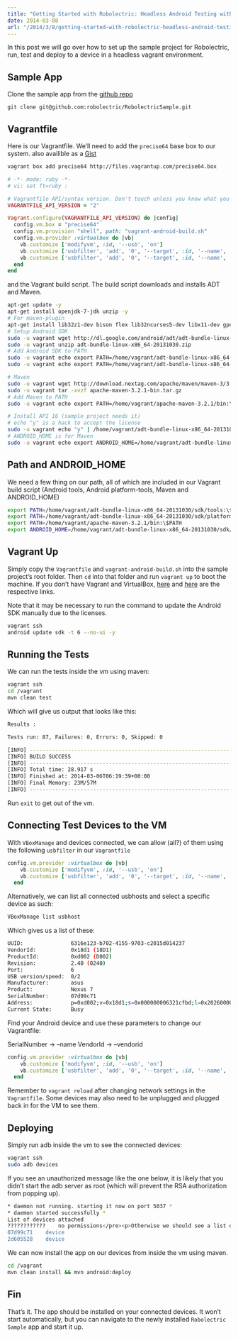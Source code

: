 ```yaml
---
title: "Getting Started with Robolectric: Headless Android Testing with Vagrant"
date: 2014-03-08
url: "/2014/3/8/getting-started-with-robolectric-headless-android-testing-with-vagrant/"
---
```



In this post we will go over how to set up the sample project for Robolectric,
run, test and deploy to a device in a headless vagrant environment.

## Sample App

Clone the sample app from the [github
repo](https://github.com/robolectric/RobolectricSample)

```
git clone git@github.com:robolectric/RobolectricSample.git
```


## Vagrantfile

Here is our Vagrantfile. We’ll need to add the `precise64` base box to our
system. also availible as a
[Gist](https://gist.github.com/ChristopherBiscardi/9383725)

```bash
vagrant box add precise64 http://files.vagrantup.com/precise64.box
```

```ruby
# -*- mode: ruby -*-
# vi: set ft=ruby :

# Vagrantfile API/syntax version. Don't touch unless you know what you're doing!
VAGRANTFILE_API_VERSION = "2"

Vagrant.configure(VAGRANTFILE_API_VERSION) do |config|
  config.vm.box = "precise64"
  config.vm.provision "shell", path: "vagrant-android-build.sh"
  config.vm.provider :virtualbox do |vb|
    vb.customize ['modifyvm', :id, '--usb', 'on']
    vb.customize ['usbfilter', 'add', '0', '--target', :id, '--name', '1197123b', '--vendorid', '0x04e8']
    vb.customize ['usbfilter', 'add', '0', '--target', :id, '--name', 'android', '--vendorid', '0x18d1']
  end
end
```

and the Vagrant build script. The build script downloads and installs ADT and
Maven.

```bash
apt-get update -y
apt-get install openjdk-7-jdk unzip -y
# For maven-plugin
apt-get install lib32z1-dev bison flex lib32ncurses5-dev libx11-dev gperf g++-multilib -y
# Setup Android SDK
sudo -u vagrant wget http://dl.google.com/android/adt/adt-bundle-linux-x86_64-20131030.zip
sudo -u vagrant unzip adt-bundle-linux-x86_64-20131030.zip
# Add Android SDK to PATH
sudo -u vagrant echo export PATH=/home/vagrant/adt-bundle-linux-x86_64-20131030/sdk/tools:\$PATH >> /home/vagrant/.bashrc
sudo -u vagrant echo export PATH=/home/vagrant/adt-bundle-linux-x86_64-20131030/sdk/platform-tools:\$PATH >> /home/vagrant/.bashrc

# Maven
sudo -u vagrant wget http://download.nextag.com/apache/maven/maven-3/3.2.1/binaries/apache-maven-3.2.1-bin.tar.gz
sudo -u vagrant tar -xvzf apache-maven-3.2.1-bin.tar.gz
# Add Maven to PATH
sudo -u vagrant echo export PATH=/home/vagrant/apache-maven-3.2.1/bin:\$PATH >> /home/vagrant/.bashrc

# Install API 16 (sample project needs it)
# echo "y" is a hack to accept the license
sudo -u vagrant echo "y" | /home/vagrant/adt-bundle-linux-x86_64-20131030/sdk/tools/android update sdk -t 6 --no-ui -y
# ANDROID_HOME is for Maven
sudo -u vagrant echo export ANDROID_HOME=/home/vagrant/adt-bundle-linux-x86_64-20131030/sdk/ >> /home/vagrant/.bashrc
```


## Path and ANDROID_HOME

We need a few thing on our path, all of which are included in our Vagrant build
script (Android tools, Android platform-tools, Maven and ANDROID_HOME)

```bash
export PATH=/home/vagrant/adt-bundle-linux-x86_64-20131030/sdk/tools:\$PATH
export PATH=/home/vagrant/adt-bundle-linux-x86_64-20131030/sdk/platform-tools:\$PATH
export PATH=/home/vagrant/apache-maven-3.2.1/bin:\$PATH
export ANDROID_HOME=/home/vagrant/adt-bundle-linux-x86_64-20131030/sdk/
```

## Vagrant Up

Simply copy the `Vagrantfile` and `vagrant-android-build.sh` into the sample
project’s root folder. Then `cd` into that folder and run `vagrant up` to boot
the machine. If you don’t have Vagrant and VirtualBox,
[here](http://www.vagrantup.com/) and [here](https://www.virtualbox.org/) are
the respective links.

Note that it may be necessary to run the command to update the Android SDK
manually due to the licenses.

```bash
vagrant ssh
android update sdk -t 6 --no-ui -y
```

## Running the Tests

We can run the tests inside the vm using maven:

```bash
vagrant ssh
cd /vagrant
mvn clean test
```

Which will give us output that looks like this:

```bash
Results :

Tests run: 87, Failures: 0, Errors: 0, Skipped: 0

[INFO] ------------------------------------------------------------------------
[INFO] BUILD SUCCESS
[INFO] ------------------------------------------------------------------------
[INFO] Total time: 28.917 s
[INFO] Finished at: 2014-03-06T06:19:39+00:00
[INFO] Final Memory: 23M/57M
[INFO] ------------------------------------------------------------------------
```

Run `exit` to get out of the vm.


## Connecting Test Devices to the VM

With `VBoxManage` and devices connected, we can allow (all?) of them using the
following `usbfilter` in our `Vagrantfile`

```ruby
config.vm.provider :virtualbox do |vb|
    vb.customize ['modifyvm', :id, '--usb', 'on']
    vb.customize ['usbfilter', 'add', '0', '--target', :id, '--name', 'android', '--vendorid', '0x18d1']
  end
```

Alternatively, we can list all connected usbhosts and select a specific device
as such:

```bash
VBoxManage list usbhost
```

Which gives us a list of these:

```bash
UUID:               6316e123-b702-4155-9703-c2015d014237
VendorId:           0x18d1 (18D1)
ProductId:          0xd002 (D002)
Revision:           2.40 (0240)
Port:               6
USB version/speed:  0/2
Manufacturer:       asus
Product:            Nexus 7
SerialNumber:       07d99c71
Address:            p=0xd002;v=0x18d1;s=0x000000006321cfbd;l=0x20260000
Current State:      Busy
```

Find your Android device and use these parameters to change our Vagrantfile:

SerialNumber -> –name
 VendorId -> –vendorid

```ruby
config.vm.provider :virtualbox do |vb|
    vb.customize ['modifyvm', :id, '--usb', 'on']
    vb.customize ['usbfilter', 'add', '0', '--target', :id, '--name', '1197123b', '--vendorid', '0x04e8']
  end
```

Remember to `vagrant reload` after changing network settings in the
`Vagrantfile`. Some devices may also need to be unplugged and plugged back in
for the VM to see them.

## Deploying

Simply run adb inside the vm to see the connected devices:

```bash
vagrant ssh
sudo adb devices
```

If you see an unauthorized message like the one below, it is likely that you
didn’t start the adb server as root (which will prevent the RSA authorization
from popping up).

```bash
* daemon not running. starting it now on port 5037 *
* daemon started successfully *
List of devices attached
????????????	no permissions</pre><p>Otherwise we should see a list of devices as below after authorizing the devices when the RSA dialog pops up on each device.</p><pre><code class=">List of devices attached
07d99c71	device
2d605528	device
```

We can now install the app on our devices from inside the vm using maven.

```bash
cd /vagrant
mvn clean install && mvn android:deploy
```

## Fin

That’s it. The app should be installed on your connected devices. It won’t start
automatically, but you can navigate to the newly installed `Robolectric Sample`
app and start it up.

